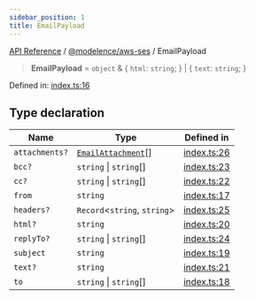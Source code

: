 ```yaml
---
sidebar_position: 1
title: EmailPayload
---
```


[API Reference](/api-reference/@modelence/aws-ses/type-aliases/../../../index) / [@modelence/aws-ses](/api-reference/@modelence/aws-ses/type-aliases/../index) / EmailPayload

> **EmailPayload** = `object` & \{ `html`: `string`; \} \| \{ `text`: `string`; \}

Defined in: [index.ts:16](https://github.com/modelence/modelence/blob/0e0fb90bc587cbdcb5a646a5ad3721c781344656/packages/aws-ses/src/index.ts#L16)

## Type declaration

| Name | Type | Defined in |
| ------ | ------ | ------ |
| `attachments?` | [`EmailAttachment`](/api-reference/@modelence/aws-ses/type-aliases/EmailAttachment)[] | [index.ts:26](https://github.com/modelence/modelence/blob/0e0fb90bc587cbdcb5a646a5ad3721c781344656/packages/aws-ses/src/index.ts#L26) |
| `bcc?` | `string` \| `string`[] | [index.ts:23](https://github.com/modelence/modelence/blob/0e0fb90bc587cbdcb5a646a5ad3721c781344656/packages/aws-ses/src/index.ts#L23) |
| `cc?` | `string` \| `string`[] | [index.ts:22](https://github.com/modelence/modelence/blob/0e0fb90bc587cbdcb5a646a5ad3721c781344656/packages/aws-ses/src/index.ts#L22) |
| `from` | `string` | [index.ts:17](https://github.com/modelence/modelence/blob/0e0fb90bc587cbdcb5a646a5ad3721c781344656/packages/aws-ses/src/index.ts#L17) |
| `headers?` | `Record`\<`string`, `string`\> | [index.ts:25](https://github.com/modelence/modelence/blob/0e0fb90bc587cbdcb5a646a5ad3721c781344656/packages/aws-ses/src/index.ts#L25) |
| `html?` | `string` | [index.ts:20](https://github.com/modelence/modelence/blob/0e0fb90bc587cbdcb5a646a5ad3721c781344656/packages/aws-ses/src/index.ts#L20) |
| `replyTo?` | `string` \| `string`[] | [index.ts:24](https://github.com/modelence/modelence/blob/0e0fb90bc587cbdcb5a646a5ad3721c781344656/packages/aws-ses/src/index.ts#L24) |
| `subject` | `string` | [index.ts:19](https://github.com/modelence/modelence/blob/0e0fb90bc587cbdcb5a646a5ad3721c781344656/packages/aws-ses/src/index.ts#L19) |
| `text?` | `string` | [index.ts:21](https://github.com/modelence/modelence/blob/0e0fb90bc587cbdcb5a646a5ad3721c781344656/packages/aws-ses/src/index.ts#L21) |
| `to` | `string` \| `string`[] | [index.ts:18](https://github.com/modelence/modelence/blob/0e0fb90bc587cbdcb5a646a5ad3721c781344656/packages/aws-ses/src/index.ts#L18) |

